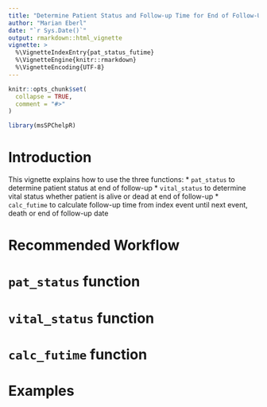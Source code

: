 ```yaml
---
title: "Determine Patient Status and Follow-up Time for End of Follow-Up"
author: "Marian Eberl"
date: "`r Sys.Date()`"
output: rmarkdown::html_vignette
vignette: >
  %\VignetteIndexEntry{pat_status_futime}
  %\VignetteEngine{knitr::rmarkdown}
  %\VignetteEncoding{UTF-8}
---
```


```r
knitr::opts_chunk$set(
  collapse = TRUE,
  comment = "#>"
)
```

```r
library(msSPChelpR)
```

# Introduction

This vignette explains how to use the three functions:
* `pat_status` to determine patient status at end of follow-up
* `vital_status` to determine vital status whether patient is alive or dead at end of follow-up
* `calc_futime` to calculate follow-up time from index event until next event, death or end of follow-up date

# Recommended Workflow

# `pat_status` function

# `vital_status` function

# `calc_futime` function

# Examples
